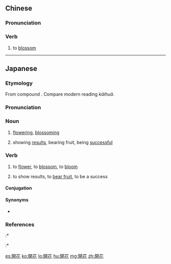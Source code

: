 {{also|开花}}
==Chinese==
{{zh-forms|s=开花}}

===Pronunciation===
{{zh-pron
|m=kāihuā
|c=hoi1 faa1
|h=pfs=khôi-fâ
|mn=khui-hoe
|cat=v
}}

===Verb===
{{zh-verb}}

# to [[blossom]]
#: {{zh-x|但 有 一-個 夢，不會 死，記著[着]{zhe} 吧！無論 雨 怎麼 打，自由 仍 是 會 開花！|But there is a dream [which] does not die, remember it! No matter how [heavy] the rain is, freedom will still '''blossom'''!}}

----

==Japanese==
{{ja-kanjitab|かい|か|yomi=o}}

===Etymology===
From {{etyl|ltc|ja|sort=かいか}} compound {{m|zh|開花|tr=khoj xwæ|lit=to open + flower}}. Compare modern {{etyl|cmn|-}} reading ''kāihuā''.

===Pronunciation===
{{ja-pron|yomi=kanon|かいか|acc=1|acc_ref=DJR}}

===Noun===
{{ja-noun|かいか|hhira=かいくわ}}

# [[flowering]], [[blossoming]]
#: {{ja-usex|今年は'''開花'''が早い。|^ことし は '''かいか''' が はやい。|This year's bloom was early.}}
# {{qualifier|by extension}} showing [[result]]s, bearing fruit, being [[successful]]

===Verb===
{{ja-verb-suru|tr=intrans|かいか}}

# to [[flower]], to [[blossom]], to [[bloom]]
# {{qualifier|by extension}} to show results, to [[bear fruit]], to be a success

====Conjugation====
{{ja-suru|かいか}}

====Synonyms====
* {{sense|bloom}} {{ja-r|咲く|さく}}

===References===
<references/>
:* {{R:Kokugo Dai Jiten}}
:* {{R:Shogakukan}}

[[es:開花]]
[[ko:開花]]
[[lo:開花]]
[[hu:開花]]
[[mg:開花]]
[[zh:開花]]